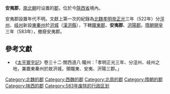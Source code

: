 '''安夷郡'''，[[南北朝|南北朝]]时设置的[[郡|郡]]，位於今[[陝西省|陝西省]]境內。

安夷郡設置年代不明。文獻上第一次的紀錄為[[北魏|北魏]][[北魏孝明帝|孝明帝]][[正光|正光]]三年（522年）分[[涇州|涇州]]、[[岐州|岐州]]新設[[東秦州|東秦州]]於[[汧城|汧城]]（[[漢|漢]][[汧縣|汧縣]]），下轄[[隴東郡|隴東郡]]、'''安夷郡'''、[[汧陽郡|汧陽郡]]。[[隋朝|隋朝]][[開皇|開皇]]三年（583年），撤廢安夷郡。

==參考文獻==
<div class="references-small">
<references></references>
</div>
*《[[太平寰宇記|太平寰宇記]]》卷三十二·關西道八·隴州：「孝明正光三年、分涇州、岐州之地，兼置東秦州於故汧城，領隴東、安夷、汧陽三郡。」

{{陕西行政区划小作品}}
[[Category:北魏的郡|Category:北魏的郡]]
[[Category:西魏的郡|Category:西魏的郡]]
[[Category:北周的郡|Category:北周的郡]]
[[Category:隋朝的郡|Category:隋朝的郡]]
[[Category:陕西的郡|Category:陕西的郡]]
[[Category:583年废除的行政区划|Category:583年废除的行政区划]]